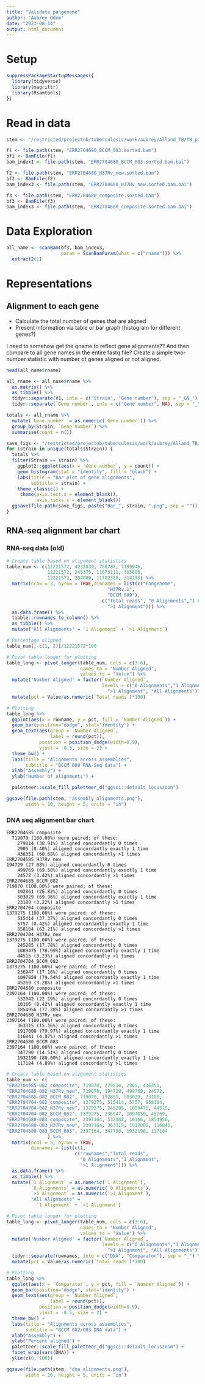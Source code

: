 ```yaml
---
title: "Validate_pangenome"
author: "Aubrey Odom"
date: "2023-08-14"
output: html_document
---
```


# Setup

```R
suppressPackageStartupMessages({
  library(tidyverse)
  library(magrittr)
  library(Rsamtools)
})

```

# Read in data

```R
stem <- "/restricted/projectnb/tuberculosis/work/aubrey/Alland_TB/TB_pangenome_scripts/FASTA_product/Alignments"

fl <- file.path(stem, "ERR2704680_BCCM_083.sorted.bam")
bf1 <- BamFile(fl)
bam_index1 <- file.path(stem, "ERR2704680_BCCM_083.sorted.bam.bai")

f2 <- file.path(stem, "ERR2704680_H37Rv_new.sorted.bam")
bf2 <- BamFile(f2)
bam_index3 <- file.path(stem, "ERR2704680_H37Rv_new.sorted.bam.bai")

f3 <- file.path(stem, "ERR2704680_composite.sorted.bam")
bf3 <- BamFile(f3)
bam_index3 <- file.path(stem, "ERR2704680_composite.sorted.bam.bai")
```

# Data Exploration

```R
all_name <- scanBam(bf3, bam_index3,
                    param = ScanBamParam(what = c("rname"))) %>%
  extract2(1)
```

# Representations

## Alignment to each gene

- Calculate the total number of genes that are aligned
- Present information via table or bar graph (histogram for different genes?)

I need to somehow get the qname to reflect gene alignments??
And then compare to all gene names in the entire fastq file?
Create a simple two-number statistic with number of genes aligned or not aligned.

```R
head(all_name$rname)

all_rname <- all_name$rname %>%
  as.matrix() %>%
  as_tibble() %>%
  tidyr::separate(V1, into = c("Strain", "Gene number"), sep = "_GN_") %>%
  tidyr::separate(`Gene number`, into = c("Gene number", NA), sep = "_")

totals <- all_rname %>%
  mutate(`Gene number` = as.numeric(`Gene number`)) %>%
  group_by(Strain, `Gene number`) %>%
  summarise(count = n())
```


```R
save_figs <- "/restricted/projectnb/tuberculosis/work/aubrey/Alland_TB/TB_pangenome_scripts/FASTA_product/Figures"
for (strain in unique(totals$Strain)) {
  totals %>%
  filter(Strain == strain) %>%
    ggplot2::ggplot(aes(x = `Gene number`, y = count)) +
    geom_histogram(stat = "identity", fill = "black") +
    labs(title = "Bar plot of gene alignments",
         subtitle = strain) +
    theme_classic() +
     theme(axis.text.x = element_blank(),
           axis.ticks.x = element_blank())
  ggsave(file.path(save_figs, paste("Bar_", strain, ".png", sep = "")), width = 5, height = 4, units = "in")
}
```

## RNA-seq alignment bar chart

### RNA-seq data (old)
```R

# Create table based on alignment statistics
table_num <- c(12221572, 4232839, 788787, 7199946,
               12221572, 245375, 11673111, 303086,
               12221572, 204889, 11702388, 314295) %>%
  matrix(nrow = 3, byrow = TRUE,dimnames = list(c("Pangenome",
                                     "H37Rv.1",
                                     "BCCM 089"),
                                   c("Total reads", "0 Alignments","1 Alignment", 
                                     ">1 Alignment"))) %>%
  as.data.frame() %>%
  tibble::rownames_to_column() %>%
  as_tibble() %>%
  mutate("All Alignments" = `1 Alignment` + `>1 Alignment`)

# Percentage aligned
table_num[,-c(1, 2)]/12221572*100

# Pivot table longer for plotting
table_long <- pivot_longer(table_num, cols = c(3:6), 
                           names_to = "Number Aligned", 
                           values_to = "Value") %>%
  mutate('Number Aligned' = factor(`Number Aligned`,
                                   levels = c("0 Alignments","1 Alignment", 
                                     ">1 Alignment", "All Alignments"))) %>%
  mutate(pct = Value/as.numeric(`Total reads`)*100)

# Plotting
table_long %>%
  ggplot(aes(x = rowname, y = pct, fill = `Number Aligned`)) +
  geom_bar(position="dodge", stat="identity") +
  geom_text(aes(group = `Number Aligned`,
                label = round(pct)),
            position = position_dodge(width=0.9),
            vjust = -0.5, size = 2) +
  theme_bw() +
  labs(title = "Alignments across assemblies",
       subtitle = "BCCM 089 RNA-Seq data") +
  xlab("Assembly") +
  ylab("Number of alignments") +

  paletteer::scale_fill_paletteer_d("ggsci::default_locuszoom")

ggsave(file.path(stem, "assembly_alignments.png"),
       width = 10, height = 5, units = "in")

```

### DNA seq alignment bar chart

```text
ERR2704685_composite
  719070 (100.00%) were paired; of these:
    279814 (38.91%) aligned concordantly 0 times
    2905 (0.40%) aligned concordantly exactly 1 time
    436351 (60.68%) aligned concordantly >1 times
ERR2704685_H37Rv_new
194729 (27.08%) aligned concordantly 0 times
    499769 (69.50%) aligned concordantly exactly 1 time
    24572 (3.42%) aligned concordantly >1 times
ERR2704685_BCCM_082
719070 (100.00%) were paired; of these:
    192861 (26.82%) aligned concordantly 0 times
    503029 (69.96%) aligned concordantly exactly 1 time
    23180 (3.22%) aligned concordantly >1 times
ERR2704704_composite
1379275 (100.00%) were paired; of these:
    515414 (37.37%) aligned concordantly 0 times
    5757 (0.42%) aligned concordantly exactly 1 time
    858104 (62.21%) aligned concordantly >1 times
ERR2704704_H37Rv_new
1379275 (100.00%) were paired; of these:
    245285 (17.78%) aligned concordantly 0 times
    1089475 (78.99%) aligned concordantly exactly 1 time
    44515 (3.23%) aligned concordantly >1 times
ERR2704704_BCCM_082
1379275 (100.00%) were paired; of these:
    236947 (17.18%) aligned concordantly 0 times
    1097059 (79.54%) aligned concordantly exactly 1 time
    45269 (3.28%) aligned concordantly >1 times
ERR2704680_composite
2397164 (100.00%) were paired; of these:
    532042 (22.19%) aligned concordantly 0 times
    10166 (0.42%) aligned concordantly exactly 1 time
    1854956 (77.38%) aligned concordantly >1 times
ERR2704680_H37Rv_new
2397164 (100.00%) were paired; of these:
    363315 (15.16%) aligned concordantly 0 times
    1917008 (79.97%) aligned concordantly exactly 1 time
    116841 (4.87%) aligned concordantly >1 times
ERR2704680_BCCM_083
2397164 (100.00%) were paired; of these:
    347790 (14.51%) aligned concordantly 0 times
    1932190 (80.60%) aligned concordantly exactly 1 time
    117184 (4.89%) aligned concordantly >1 times
```


```R
# Create table based on alignment statistics
table_num <- c(
"ERR2704685-082_composite", 719070, 279814, 2905, 436351,
"ERR2704685-082_H37Rv_new", 719070, 194729, 499769, 24572,
"ERR2704685-082_BCCM_082", 719070, 192861, 503029, 23180,
"ERR2704704-082_composite", 1379275, 515414, 5757, 858104,
"ERR2704704-082_H37Rv_new", 1379275, 245285, 1089475, 44515,
"ERR2704704-082_BCCM_082", 1379275, 236947, 1097059, 45269,
"ERR2704680-083_composite", 2397164, 532042, 10166, 1854956,
"ERR2704680-083_H37Rv_new", 2397164, 363315, 1917008, 116841,
"ERR2704680-083_BCCM_083", 2397164, 347790, 1932190, 117184
               ) %>%
  matrix(ncol = 5, byrow = TRUE,
         dimnames = list(c(),
                         c("rownames","Total reads", 
                           "0 Alignments","1 Alignment", 
                           ">1 Alignment"))) %>%
  as.data.frame() %>%
  as_tibble() %>%
  mutate(`1 Alignment` = as.numeric(`1 Alignment`),
         `0 Alignments` = as.numeric(`0 Alignments`),
         `>1 Alignment` = as.numeric(`>1 Alignment`),
         "All Alignments" =
           `1 Alignment` + `>1 Alignment`)

# Pivot table longer for plotting
table_long <- pivot_longer(table_num, cols = c(3:6), 
                           names_to = "Number Aligned", 
                           values_to = "Value") %>%
  mutate('Number Aligned' = factor(`Number Aligned`,
                                   levels = c("0 Alignments","1 Alignment", 
                                     ">1 Alignment", "All Alignments"))) %>%
  tidyr::separate(rownames, into = c("DNA", "Comparator"), sep = "_") %>%
  mutate(pct = Value/as.numeric(`Total reads`)*100)

# Plotting
table_long %>%
  ggplot(aes(x = `Comparator`, y = pct, fill = `Number Aligned`)) +
  geom_bar(position="dodge", stat="identity") +
  geom_text(aes(group = `Number Aligned`,
                label = round(pct)),
            position = position_dodge(width=0.9),
            vjust = -0.5, size = 2) +
  theme_bw() +
  labs(title = "Alignments across assemblies",
       subtitle = "BCCM 082/083 DNA data") +
  xlab("Assembly") +
  ylab("Percent aligned") +
  paletteer::scale_fill_paletteer_d("ggsci::default_locuszoom") +
  facet_wrap(vars(DNA)) +
  ylim(c(0, 100))

ggsave(file.path(stem, "dna_alignments.png"),
       width = 10, height = 5, units = "in")

```

